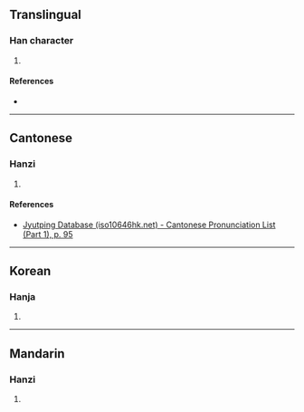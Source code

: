 {{character info/new}}
==Translingual==

===Han character===
{{Han char|rn=38|rad=女|as=11|sn=14|four=|canj=GKV,QKV|ids=⿱敖女}}

# {{defn|Han|sort=女11}}

====References====
* {{Han ref|kx=0270.240|dkj=06681|dj=0538.270|hdz=21075.070|uh=5AEF|ud=23279}}

----

==Cantonese==

===Hanzi===
{{yue-hanzi|jyut=[[ngou6]], [[ou6]]|y=ngou6, ou6}}

# {{defn|lang=yue|sort=女11}}

====References====
* [http://www.iso10646hk.net/jp/document/download.jsp Jyutping Database (iso10646hk.net) - Cantonese Pronunciation List (Part 1), p. 95]

----

==Korean==

===Hanja===
{{ko-hanja|hangeul=오|rv=o|mr=o}}

# {{defn|lang=ko|sort=女11}}

----

==Mandarin==

===Hanzi===
{{cmn-hanzi|pin=[[ào]] ([[ao4]])|wg=ao<sup>4</sup>}}

# {{defn|lang=cmn|sort=女11}}